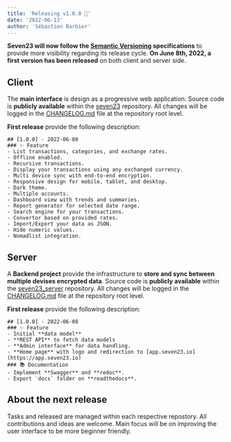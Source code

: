 ```yaml
---
title: 'Releasing v1.0.0 🚀'
date: '2022-06-13'
author: 'Sébastien Barbier'
---
```


**Seven23 will now follow the [Semantic Versioning](https://semver.org/) specifications** to provide more visibility regarding its release cycle. **On June 8th, 2022, a first version has been released** on both client and server side.

## Client

The **main interface** is design as a progressive web application. Source code is **publicly available** within the [seven23](https://github.com/sebastienbarbier/seven23) repository. All changes will be logged in the [CHANGELOG.md](https://github.com/sebastienbarbier/seven23/blob/main/CHANGELOG.md) file at the repository root level.

**First release** provide the following description:

```
## [1.0.0] - 2022-06-08
### ✨ Feature
- List transactions, categories, and exchange rates.
- Offline enabled.
- Recursive transactions.
- Display your transactions using any exchanged currency.
- Multi device sync with end-to-end encryption.
- Responsive design for mobile, tablet, and desktop.
- Dark theme.
- Multiple accounts.
- Dashboard view with trends and summaries.
- Report generator for selected date range.
- Search engine for your transactions.
- Convertor based on provided rates.
- Import/Export your data as JSON.
- Hide numeric values.
- Nomadlist integration.

```

## Server

A **Backend project** provide the infrastructure to **store and sync between multiple devises encrypted data**. Source code is **publicly available** within the [seven23_server](https://github.com/sebastienbarbier/seven23_server) repository. All changes will be logged in the [CHANGELOG.md](https://github.com/sebastienbarbier/seven23_server/blob/main/CHANGELOG.md) file at the repository root level.

**First release** provide the following description:

```
## [1.0.0] - 2022-06-08
### ✨ Feature
- Initial **data model**
- **REST API** to fetch data models
- **Admin interface** for data handling.
- **Home page** with logo and redirection to [app.seven23.io](https://app.seven23.io)
### 📚 Documentation
- Implement **Swagger** and **redoc**.
- Export `docs` folder on **readthedocs**.

```

## About the next release

Tasks and released are managed within each respective repostory. All contributions and ideas are welcome. Main focus will be on improving the user interface to be more beginner friendly.

